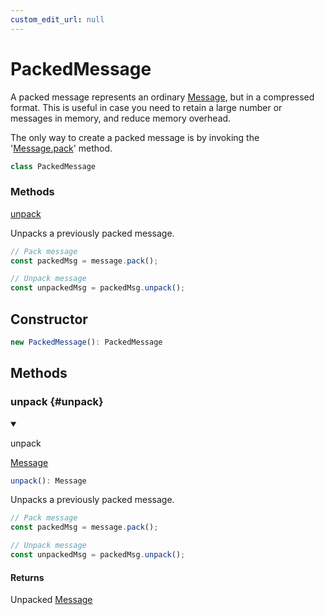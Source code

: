 ```yaml
---
custom_edit_url: null
---
```


# PackedMessage

<div className="doc-subtitle">

A packed message represents an ordinary [Message](Message), but in a compressed format.
This is useful in case you need to retain a large number or messages in memory, and reduce memory overhead.

The only way to create a packed message is by invoking the '[Message.pack](./Message#pack)' method.

</div>

```ts
class PackedMessage
```

<div className="doc-summary doc-methods">
<h3 className="doc-summary-title">Methods</h3>
<div className="doc-summary-item">
<div className="doc-summary-name"><a href="#unpack">unpack</a></div>
<div className="doc-summary-desc">

Unpacks a previously packed message.

```js
// Pack message
const packedMsg = message.pack();

// Unpack message
const unpackedMsg = packedMsg.unpack();
```

</div>
</div>
</div>

## Constructor

```ts
new PackedMessage(): PackedMessage
```

## Methods

<div className="doc-header-hidden">

### unpack {#unpack}

</div>

<div className="doc-entry">

<details open className="doc-method">

<summary className="doc-member">

<span className="doc-name">unpack</span>

<span className="doc-type">

[Message](Message)

</span>

</summary>

```ts
unpack(): Message
```

<div className="doc-desc">

Unpacks a previously packed message.

```js
// Pack message
const packedMsg = message.pack();

// Unpack message
const unpackedMsg = packedMsg.unpack();
```

</div>

<h4 className="doc-comment-title">Returns</h4>

Unpacked [Message](Message)

</details>

</div>
